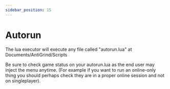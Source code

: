 ```yaml
---
sidebar_position: 15
---
```


# Autorun
The lua executor will execute any file called "autorun.lua" at Documents/AntiGrind/Scripts

Be sure to check game status on your autorun.lua as the end user may inject the menu anytime.
(For example if you want to run an online-only thing you should perhaps check they are in a proper online session and not on singleplayer).
```